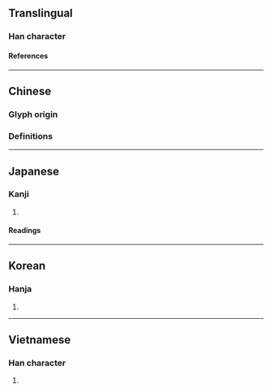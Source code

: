 {{also|峰}}
{{character info}}
==Translingual==

===Han character===
{{Han char|rn=46|rad=山|as=07|sn=10|four=22504|canj=UHEJ,XUHEJ|ids=⿱山夆}}

====References====
{{Han ref|kx=0311.300|dkj=08093|dj=0611.300|hdz=10775.190|uh=5CEF}}

----

==Chinese==

===Glyph origin===
{{Han etym}}

===Definitions===
{{zh-see|峰|v}}

----

==Japanese==

===Kanji===
{{ja-kanji|grade=|rs=山07}}

# {{rfdef|ja|sort=山07}}

====Readings====
{{ja-readings
|on=ほう
|kun=みね-
}}

----

==Korean==

===Hanja===
{{ko-hanja|hangeul=봉|rv=bong|mr=pong}}

# {{rfdef|ko|sort=山07}}

----

==Vietnamese==

===Han character===
{{vi-hantu|[[phong]]|rs=山07}}

# {{rfdef|vi|sort=山07}}